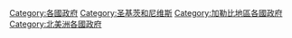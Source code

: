 [[Category:各國政府|Category:各國政府]]
[[Category:圣基茨和尼维斯|Category:圣基茨和尼维斯]]
[[Category:加勒比地區各國政府|Category:加勒比地區各國政府]]
[[Category:北美洲各國政府|Category:北美洲各國政府]]